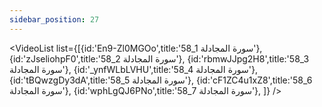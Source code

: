 ```yaml
---
sidebar_position: 27
---
```


<VideoList list={[{id:'En9-Zl0MGOo',title:'58_1 سورة المجادلة'},
{id:'zJseliohpF0',title:'58_2 سورة المجادلة'},
{id:'rbmwJJpg2H8',title:'58_3 سورة المجادلة'},
{id:'_ynfWLbLVHU',title:'58_4 سورة المجادلة'},
{id:'tBQwzgDy3dA',title:'58_5 سورة المجادلة'},
{id:'cF1ZC4u1xZ8',title:'58_6 سورة المجادلة'},
{id:'wphLgQJ6PNo',title:'58_7 سورة المجادلة'},
]}
/>
